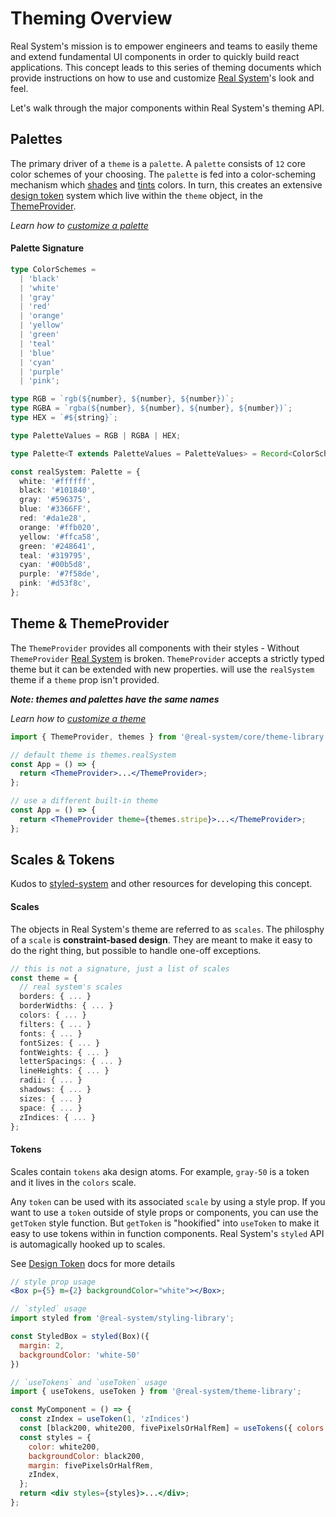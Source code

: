 

<Meta title="Real System/Theming/Overview" parameters={makeMdxParameters()} />

# Theming Overview

Real System's mission is to empower engineers and teams to easily theme and extend fundamental UI components in order to quickly build react applications.
This concept leads to this series of theming documents which provide instructions on how to use and customize [Real System](https://github.com/bigwoof91/real-system)'s look and feel.

Let's walk through the major components within Real System's theming API.

## Palettes

The primary driver of a `theme` is a `palette`. A `palette` consists of `12` core color schemes of your choosing.
The `palette` is fed into a color-scheming mechanism which [shades](https://polished.js.org/docs/#shade) and
[tints](https://polished.js.org/docs/#tint) colors. In turn, this creates an extensive
[design token](/docs/real-system-theming-token-system--page) system which live within the `theme` object, in the [ThemeProvider](#themeprovider).

_Learn how to [customize a palette](/docs/real-system-theming-theme-customization--page#high-level-philosophy-palettes)_

#### Palette Signature

```typescript
type ColorSchemes =
  | 'black'
  | 'white'
  | 'gray'
  | 'red'
  | 'orange'
  | 'yellow'
  | 'green'
  | 'teal'
  | 'blue'
  | 'cyan'
  | 'purple'
  | 'pink';

type RGB = `rgb(${number}, ${number}, ${number})`;
type RGBA = `rgba(${number}, ${number}, ${number}, ${number})`;
type HEX = `#${string}`;

type PaletteValues = RGB | RGBA | HEX;

type Palette<T extends PaletteValues = PaletteValues> = Record<ColorSchemes, T>;

const realSystem: Palette = {
  white: '#ffffff',
  black: '#101840',
  gray: '#596375',
  blue: '#3366FF',
  red: '#da1e28',
  orange: '#ffb020',
  yellow: '#ffca58',
  green: '#248641',
  teal: '#319795',
  cyan: '#00b5d8',
  purple: '#7f58de',
  pink: '#d53f8c',
};
```

## Theme & ThemeProvider

The `ThemeProvider` provides all components with their styles - Without `ThemeProvider`
[Real System](https://github.com/bigwoof91/real-system) is broken.
`ThemeProvider` accepts a strictly typed theme but it can be extended with new properties.
will use the `realSystem` theme if a `theme` prop isn't provided.

**_Note: themes and palettes have the same names_**

_Learn how to [customize a theme](/docs/real-system-theming-theme-customization--page#low-level-philosophy-themes-and-tokens)_

```jsx
import { ThemeProvider, themes } from '@real-system/core/theme-library';

// default theme is themes.realSystem
const App = () => {
  return <ThemeProvider>...</ThemeProvider>;
};

// use a different built-in theme
const App = () => {
  return <ThemeProvider theme={themes.stripe}>...</ThemeProvider>;
};
```

## Scales & Tokens

Kudos to [styled-system]() and other resources for developing this concept.

#### Scales

The objects in Real System's theme are referred to as `scales`. The philosphy of a `scale` is
**constraint-based design**. They are meant to make it easy to do the right thing, but possible to handle one-off exceptions.

```typescript
// this is not a signature, just a list of scales
const theme = {
  // real system's scales
  borders: { ... }
  borderWidths: { ... }
  colors: { ... }
  filters: { ... }
  fonts: { ... }
  fontSizes: { ... }
  fontWeights: { ... }
  letterSpacings: { ... }
  lineHeights: { ... }
  radii: { ... }
  shadows: { ... }
  sizes: { ... }
  space: { ... }
  zIndices: { ... }
};
```

#### Tokens

Scales contain `tokens` aka design atoms. For example, `gray-50` is a token and it lives in the `colors` scale.

Any `token` can be used with its associated `scale` by using a style prop. If you want to use a `token`
outside of style props or components, you can use the `getToken` style function. But `getToken` is
"hookified" into `useToken` to make it easy to use tokens within in function components. Real System's `styled`
API is automagically hooked up to scales.

See [Design Token](/docs/real-system-theming-token-system--page) docs for more details

```jsx
// style prop usage
<Box p={5} m={2} backgroundColor="white"></Box>;

// `styled` usage
import styled from '@real-system/styling-library';

const StyledBox = styled(Box)({
  margin: 2,
  backgroundColor: 'white-50'
})

// `useTokens` and `useToken` usage
import { useTokens, useToken } from '@real-system/theme-library';

const MyComponent = () => {
  const zIndex = useToken(1, 'zIndices')
  const [black200, white200, fivePixelsOrHalfRem] = useTokens({ colors: 'black-200', colors: 'white-200' space: 5 });
  const styles = {
    color: white200,
    backgroundColor: black200,
    margin: fivePixelsOrHalfRem,
    zIndex,
  };
  return <div styles={styles}>...</div>;
};
```
